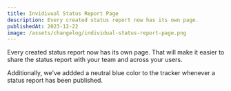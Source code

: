 ```yaml
---
title: Invidivual Status Report Page
description: Every created status report now has its own page.
publishedAt: 2023-12-22
image: /assets/changelog/individual-status-report-page.png
---
```


Every created status report now has its own page. That will make it easier to
share the status report with your team and across your users.

Additionally, we've addded a neutral blue color to the tracker whenever a status
report has been published.
